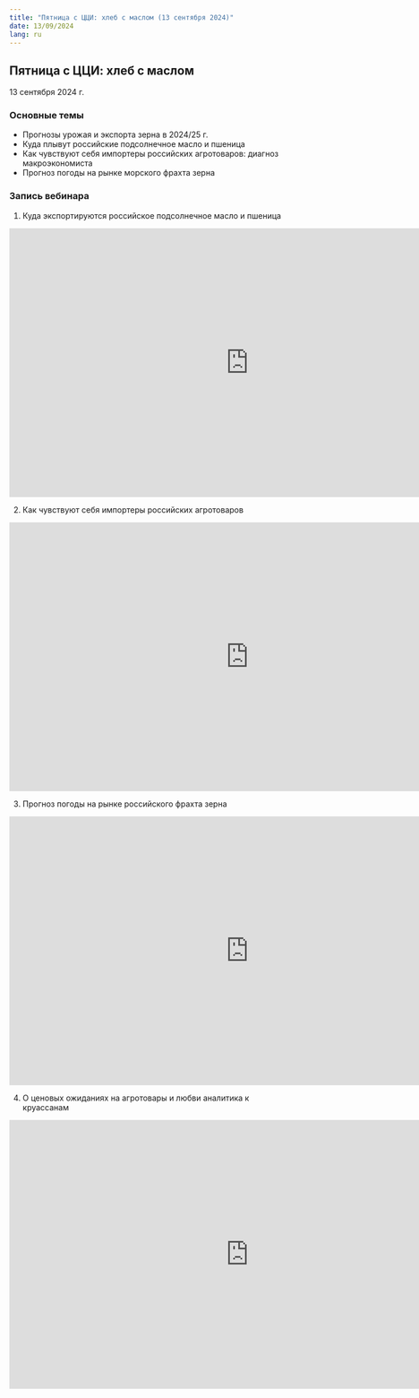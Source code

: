 ```yaml
---
title: "Пятница с ЦЦИ: хлеб с маслом (13 сентября 2024)"
date: 13/09/2024
lang: ru
---
```


## Пятница с ЦЦИ: хлеб с маслом

13 сентября 2024 г.

### Основные темы

-   Прогнозы урожая и экспорта зерна в 2024/25 г.
-   Куда плывут российские подсолнечное масло и пшеница
-   Как чувствуют себя импортеры российских агротоваров: диагноз макроэкономиста
-   Прогноз погоды на рынке морского фрахта зерна

### Запись вебинара

1.  Куда экспортируются российское подсолнечное масло и пшеница

<iframe src="https://vkvideo.ru/video_ext.php?oid=772704656&id=456239020&hd=2" width="853" height="480" allow="autoplay; encrypted-media; fullscreen; picture-in-picture; screen-wake-lock;" frameborder="0" allowfullscreen></iframe>

2.  Как чувствуют себя импортеры российских агротоваров

<iframe src="https://vkvideo.ru/video_ext.php?oid=772704656&id=456239019&hd=2" width="853" height="480" allow="autoplay; encrypted-media; fullscreen; picture-in-picture; screen-wake-lock;" frameborder="0" allowfullscreen></iframe>

3.  Прогноз погоды на рынке российского фрахта зерна

<iframe src="https://vkvideo.ru/video_ext.php?oid=772704656&id=456239018&hd=2" width="853" height="480" allow="autoplay; encrypted-media; fullscreen; picture-in-picture; screen-wake-lock;" frameborder="0" allowfullscreen></iframe>


4.  О ценовых ожиданиях на агротовары и любви аналитика к круассанам

<iframe src="https://vkvideo.ru/video_ext.php?oid=772704656&id=456239017&hd=2" width="853" height="480" allow="autoplay; encrypted-media; fullscreen; picture-in-picture; screen-wake-lock;" frameborder="0" allowfullscreen></iframe>
